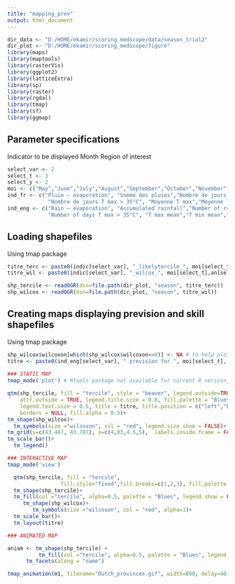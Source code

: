 ```yaml
---
title: "mapping_prev"
output: html_document
---
```


```r
dir_data <- "D:/HOME/ekamir/scoring_medscope/data/season_trial2" 
dir_plot <- "D:/HOME/ekamir/scoring_medscope/figure" 
library(maps)
library(maptools)
library(rasterVis)
library(ggplot2)
library(latticeExtra)
library(sp)
library(raster)
library(rgdal)
library(tmap)
library(sf)
library(ggmap)
```
## Parameter specifications

Indicator to be displayed
Month
Region of interest

```r
select_var <- 2
select_t <- 3
select_y <- 2
moi <- c("May","June","July","August","September","October","November")
ind_fr <- c("Pluie – evaporation", "Somme des pluies","Nombre de jours de pluie","Nombre de jours T max > 25°C", 
             "Nombre de jours T max > 35°C", "Moyenne T max","Moyenne T min","Moyenne T moy")
ind_eng <- c("Rain – evaporation", "Accumulated rainfall","Number of rainy days","Number of days T max > 25°C", 
             "Number of days T max > 35°C", "T max mean","T min mean","T mean mean")
```
## Loading shapefiles

Using tmap package

```r
titre_terc <- paste0(indic[select_var], "_likelytercile_", moi[select_t],an[select_y],".shp")
titre_wil <- paste0(indic[select_var], "_wilcox_", moi[select_t],an[select_y],".shp")

shp_tercile <- readOGR(dsn=file.path(dir_plot, "season", titre_terc))
shp_wilcox <- readOGR(dsn=file.path(dir_plot, "season", titre_wil))

```
## Creating maps displaying prevision and skill shapefiles

Using tmap package

```r
shp_wilcox$wilcoxon[which(shp_wilcox$wilcoxon==0)] <- NA # to help plotting only high confidence dots
titre <- paste0(ind_eng[select_var], " prevision for ", moi[select_t], " ", an[select_y])
 
### STATIC MAP
tmap_mode('plot') # Rtools package not available for current R version, preventing basemap to be added (read_osm function)

qtm(shp_tercile, fill = "tercile", style = "beaver", legend.outside=TRUE, legend.outside.position = "bottom", 
    attr.outside = TRUE, legend.title.size = 0.8, fill.palette = "Blues",
    legend.text.size = 0.5, title = titre, title.position = c("left","bottom"), fill.style="fixed",fill.breaks=c(1,2,3),
    borders = NULL, fill.alpha = 0.5)+
tm_shape(shp_wilcox)+
  tm_symbols(size ="wilcoxon", col = "red", legend.size.show = FALSE)+
tm_grid(y=c(43.487, 43.787), x=c(4,03,4.5,5),  labels.inside.frame = FALSE, alpha = 0, labels.rot = c(0,90))+
tm_scale_bar()+
  tm_legend()

### INTERACTIVE MAP
tmap_mode('view')

  qtm(shp_tercile, fill = "tercile",
                 fill.style="fixed",fill.breaks=c(1,2,3), fill.palette = "Blues", borders = NULL, fill.alpha=0.5)+  
  tm_shape(shp_tercile)+
  tm_fill(col ="tercile", alpha=0.5, palette = "Blues", legend.show = FALSE)+
     tm_shape(shp_wilcox)+
        tm_symbols(size ="wilcoxon", col = "red", alpha=1)+
  tm_scale_bar()+
  tm_layout(titre) 

### ANIMATED MAP

aniam <- tm_shape(shp_tercile) + 
	      tm_fill(col ="tercile", alpha=0.5, palette = "Blues", legend.show = FALSE)+
	  tm_facets(along = "name")

tmap_animation(m1, filename="Dutch_provinces.gif", width=800, delay=40)

  
```
